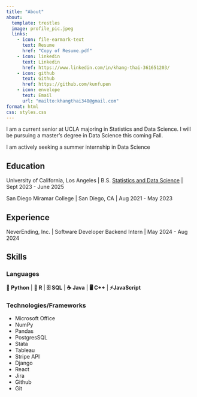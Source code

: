 ```yaml
---
title: "About"
about:
  template: trestles
  image: profile_pic.jpeg
  links:
    - icon: file-earmark-text
      text: Resume
      href: "Copy of Resume.pdf"
    - icon: linkedin
      text: Linkedin
      href: https://www.linkedin.com/in/khang-thai-361651203/
    - icon: github
      text: Github
      href: https://github.com/kunfupen
    - icon: envelope
      text: Email
      url: "mailto:khangthai348@gmail.com"
format: html
css: styles.css
---
```


I am a current senior at UCLA majoring in Statistics and Data Science. I will be pursuing a master's degree in Data Science this coming Fall.

I am actively seeking a summer internship in Data Science

## Education

University of California, Los Angeles | B.S. <span class="blue-text">[Statistics and Data Science](https://statistics.ucla.edu/index.php/academics/undergraduate/statistics-major-worksheets/)</span> | Sept 2023 - June 2025

San Diego Miramar College \| San Diego, CA \| Aug 2021 - May 2023

## Experience

NeverEnding, Inc. \| Software Developer Backend Intern \| May 2024 - Aug 2024

## Skills

### **Languages**

**🐍 Python** | **🔵 R** | **🗄 SQL** |
**☕ Java** | **🖥️ C++** | **⚡JavaScript **

### **Technologies/Frameworks**

- Microsoft Office
- NumPy
- Pandas
- PostgresSQL
- Stata
- Tableau
- Stripe API
- Django
- React
- Jira
- Github
- Git
